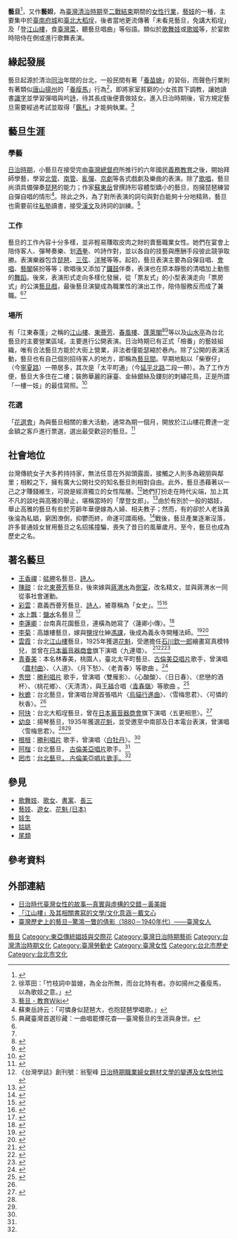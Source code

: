 {{Otheruses|交際花|subject=[[台灣|台灣]]特有的藝妓型態|other=世界其他以藝術表演為主的娼妓型態}}
{{Infobox Hokkien name
| title      = 藝旦
| hanji      = 藝旦
| poj        = Gē-tòaⁿ
| sinbhundzi = 
| hanlo      = 
| tl         = Gē-tuànn
| bp         = 
| hongim     = ㆣㆤ⊦ㄉㄨㆩᒻ
| hokkienipa = 
| lm         = 
| image      = 日治時期明信片上的一名台灣藝旦.jpg
| image_size = 200px
| caption    = 
}}
'''藝旦'''<ref>{{Cite web |url=http://twblg.dict.edu.tw/holodict_new/index.html |title=臺灣閩南語常用詞辭典 |accessdate=2015-01-15 |archive-date=2013-06-21 |archive-url=https://web.archive.org/web/20130621024208/http://twblg.dict.edu.tw/holodict_new/index.html |dead-url=no }}</ref>，又作'''藝妲'''，為[[臺灣清治時期|臺灣清治時期]]至[[二戰結束|二戰結束]]期間的[[女性|女性]][[行業|行業]]，[[交際花|藝妓]]的一種，主要集中於[[臺南|臺南府城]]和[[臺北|臺北]][[大稻埕|大稻埕]]，後者當地更流傳著「未看見藝旦，免講大稻埕」及「登[[江山樓|江山樓]]，食[[臺灣菜|臺灣菜]]，聽藝旦唱曲」等俗語。類似於[[歌舞妓|歌舞妓]]或[[歌姬|歌姬]]等，於宴飲時陪侍在側或進行歌舞表演。

== 緣起發展 ==
藝旦起源於清治[[同治|同治]]年間的台北，一般民間有著「[[養苗媳|養苗媳]]」的習俗，而聲色行業則有著類似[[唐山|唐山]][[揚州|揚州]]的「[[養瘦馬|養瘦馬]]」行為<ref>徐萃田：「竹枝詞中苗媳，為全台所無，而台北特有者。亦如揚州之養瘦馬，以為歌妓之意。」</ref>，即將家室貧窮的小女孩買下調教，讓她讀書[[識字|識字]]並學習彈唱與吟[[詩|詩]]，待其長成後便賣做妓女。進入日治時期後，官方規定藝旦需要經過考試並取得「[[執照|鑑札]]」才能夠執業。<ref name="教育Wiki">[http://content.edu.tw/wiki/index.php/%E8%97%9D%E6%97%A6 藝旦 - 教育Wiki]{{dead link|date=2018年4月 |bot=InternetArchiveBot |fix-attempted=yes }}</ref>

== 藝旦生涯 ==
=== 學藝 ===
[[台灣日治時期|日治時期]]，小藝旦在接受完由[[臺灣總督府|臺灣總督府]]所推行的六年國民[[義務教育|義務教育]]之後，開始拜師學藝，學習[[北管|北管]]、[[南管|南管]]、[[亂彈|亂彈]]、[[京劇|京劇]]等各式戲劇及樂曲的表演。除了[[歌唱|歌唱]]，藝旦尚須具備彈奏[[琵琶|琵琶]]的能力；作家[[蘇東岳|蘇東岳]]曾撰詩形容體型嬌小的藝旦，抱擁琵琶練習自彈自唱的情形<ref>蘇東岳詩云：「可憐身似琵琶大，也抱琵琶學唱歌。」</ref>。除此之外，為了對所表演的詞句與對白能夠十分地精熟，藝旦也需要前往[[私塾|私塾]]讀書，接受[[漢文|漢文]]及詩詞的訓練。<ref name="典藏台灣">典藏臺灣首選珍藏：一曲唱罷煙花杳──臺灣藝旦的生涯與身世。</ref>

=== 工作 ===
藝旦的工作內容十分多樣，並非輕易賺取皮肉之財的賣藝職業女性。她們在宴會上陪侍客人、彈琴奏樂、划[[酒拳|酒拳]]、吟詩作對，並以各自的技藝與應酬手段彼此競爭取勝。表演樂器包含[[琵琶|琵琶]]、[[三弦|三弦]]、[[洋琴|洋琴]]等等。起初，藝旦表演主要為自彈自唱、[[合唱|會唱]]、[[藝閣|藝閣]]裝扮等等；歌唱後又添加了[[鑼鼓|鑼鼓]]伴奏，表演也在原本靜態的清唱加上動態的[[舞蹈|舞蹈]]。後來，表演形式走向多樣化發展，從「票友式」的小型表演走向「票房式」的公演[[藝旦戲|藝旦戲]]，最後藝旦演變成為職業性的演出工作，陪侍服務反而成了兼職。<ref name="教育Wiki"></ref><ref name="大稻埕主題館"></ref>

=== 場所 ===
有「江東春蓬」之稱的[[江山樓|江山樓]]、[[東薈芳|東薈芳]]、[[春風樓|春風樓]]、[[臺北蓬萊閣|蓬萊閣]]<ref>{{Cite web |url=http://www.e-land.gov.tw/ct.asp?xItem=61971&ctNode=627&mp=777 |title=渭水歸根紀念酒發表-宜蘭縣政府 |access-date=2015-12-04 |archive-date=2015-12-08 |archive-url=https://web.archive.org/web/20151208123754/http://www.e-land.gov.tw/ct.asp?xItem=61971&ctNode=627&mp=777 |dead-url=yes }}</ref><ref>{{Cite web |url=http://www.cdns.com.tw/news.php?n_id=0&nc_id=53446 |title=渭水歸根紀念酒發表 |access-date=2015-12-04 |archive-url=https://web.archive.org/web/20151208062046/http://www.cdns.com.tw/news.php?n_id=0&nc_id=53446 |archive-date=2015-12-08 |dead-url=yes }}</ref>等以及[[山水亭|山水亭]]為台北藝旦的主要營業區域，主要進行公開表演。日治時期已有正式「檢番」的藝妓組織，唯有合法藝旦方能於大街上營業，非法者僅能瑟縮於巷內。除了公開的表演活動，藝旦也有自己個別招待客人的地方，即稱為[[藝旦間|藝旦間]]。早期地點以「柴寮仔」（今[[寧夏路|寧夏路]]）一帶居多，其次是「太平町通」（今[[延平北路|延平北路]]二段一帶）。為了工作方便，藝旦大多住在二樓；裝飾華麗的寐臺、金絲銀絲及鏤刻的刺繡花鳥，正是所謂「一樓一妓」的最佳寫照。<ref name="大稻埕主題館">{{Cite web |url=http://proj1.sinica.edu.tw/photo/subject/D-4-GIS/street/street-f.html |title=大稻埕主題館 |access-date=2015-01-19 |archive-url=https://web.archive.org/web/20140713061955/http://proj1.sinica.edu.tw/photo/subject/D-4-GIS/street/street-f.html |archive-date=2014-07-13 |dead-url=yes }}</ref>

=== 花選 ===
「[[花選會|花選會]]」為與藝旦相關的重大活動，通常為期一個月，開放於江山樓花費達一定金額之客戶進行票選，選出最受歡迎的藝旦。<ref>{{Cite web |url=http://blog.roodo.com/et_sai_chang/archives/25692360.html |title=後藤新平詠臺北江山樓 |access-date=2015-01-19 |archive-url=https://web.archive.org/web/20160306005417/http://blog.roodo.com/et_sai_chang/archives/25692360.html |archive-date=2016-03-06 |dead-url=yes }}</ref>

== 社會地位 ==
台灣傳統女子大多矜持持家，無法任意在外拋頭露面，接觸之人則多為親朋與鄰里；相較之下，擁有廣大公開社交的知名藝旦則相對自由。此外，藝旦憑藉著以一己之才賺錢維生，可說是經濟獨立的女性階層。<ref>《台灣學誌》創刊號：翁聖峰 [http://ir.lib.ntnu.edu.tw/retrieve/59840/ntnulib_ja_B0601_0001_001.pdf 日治時期職業婦女題材文學的變遷及女性地位] {{Wayback|url=http://ir.lib.ntnu.edu.tw/retrieve/59840/ntnulib_ja_B0601_0001_001.pdf |date=20150119081553 }}</ref>她們打扮走在時代尖端，加上其不凡的談吐與高雅的舉止，堪稱當時的「摩登女郎」。<ref>{{Cite web |url=http://www.nmth.gov.tw/Portals/0/taiwan_issue/link/CH/01TaiwanWoman.html#77 |title=88個臺灣女人 |access-date=2015-01-19 |archive-date=2015-01-19 |archive-url=https://web.archive.org/web/20150119081731/http://www.nmth.gov.tw/Portals/0/taiwan_issue/link/CH/01TaiwanWoman.html#77 |dead-url=no }}</ref>由於有別於一般的娼妓，舉止高雅的藝旦有些於芳齡年華便嫁為人婦、相夫教子；然而，有的卻於人老珠黃後淪為私娼，窮困潦倒，抑鬱而終，命運可謂兩極。<ref>{{Cite web |url=http://blog.roodo.com/chensumi/archives/4028625.html |title=蓬萊閣 - 【私‧生活意見】 |access-date=2015-01-19 |archive-url=https://web.archive.org/web/20150119104043/http://blog.roodo.com/chensumi/archives/4028625.html |archive-date=2015-01-19 |dead-url=yes }}</ref>戰後，藝旦產業逐漸沒落，許多普通妓女冒用藝旦之名招搖撞騙，喪失了昔日的風華歲月。至今，藝旦也成為歷史之名。

== 著名藝旦 ==
* [[王香禪|王香禪]]：[[艋舺|艋舺]]名藝旦、[[詩人|詩人]]。
*[[陳甜|陳甜]]：台北[[東薈芳|東薈芳]]藝旦，後來嫁與[[蔣渭水|蔣渭水]]為[[妾|側室]]，改名精文，並與蔣渭水一同從事社會運動。
*[[彩雲_(嘉義人)|彩雲]]：嘉義西薈芳藝旦、[[詩人|詩人]]，被尊稱為「女史」。<ref>{{Cite web|title=中部圖書館資料庫|url=http://www.lib.thu.edu.tw/ct.asp?xItem=5353&ctNode=1193&mp=1|accessdate=2020-05-28|date=2016-03-02|last=彭莉棻|work=www.lib.thu.edu.tw|language=zh-TW|archive-date=2021-08-11|archive-url=https://web.archive.org/web/20210811092735/http://www.lib.thu.edu.tw/ct.asp?xItem=5353&ctNode=1193&mp=1|dead-url=no}}</ref><ref>{{Cite web|title=教育研究|url=https://chenchengpo.dcam.wzu.edu.tw/Education_Workref.php?wid=128|accessdate=2020-05-28|work=chenchengpo.dcam.wzu.edu.tw|archive-date=2020-11-27|archive-url=https://web.archive.org/web/20201127091513/https://chenchengpo.dcam.wzu.edu.tw/Education_Workref.php?wid=128|dead-url=no}}</ref>
*[[水上飄|水上飄]]：[[鹽水區|鹽水]]名藝旦 <ref>{{Cite web|title=鹽水昔日風華之藝旦水上飄|url=http://blog.sina.com.tw/2348/article.php?entryid=580522|accessdate=2020-05-28|work=新浪部落|archive-date=2021-08-11|archive-url=https://web.archive.org/web/20210811092752/http://blog.sina.com.tw/2348/article.php?entryid=580522|dead-url=no}}</ref>
*[[李蓮卿|李蓮卿]]：台南真花園藝旦，連橫為她寫了〈蓮卿小傳〉。<ref>{{Cite web|title=台南新町、真花園|url=https://boylondon.tw/2011-03-01-376/|accessdate=2020-05-28|date=2011-02-28|last=倫敦男孩の台南美食旅遊記事|work=倫敦男孩の台南美食旅遊記事|language=zh-TW|archive-date=2021-08-11|archive-url=https://web.archive.org/web/20210811092728/https://boylondon.tw/2011-03-01-376/|dead-url=no}}</ref>
*[[李菊_(高雄市)|李菊]]：高雄樓藝旦，嫁與[[鹽埕區|鹽埕]]仕紳[[馮課|馮課]]，後成為義永寺開種法師。<ref>{{Cite web|title=典藏查詢系統|url=http://collection.khm.gov.tw/detail.aspx?ID=34344|accessdate=2020-05-28|work=collection.khm.gov.tw|archive-date=2021-08-11|archive-url=https://web.archive.org/web/20210811092742/http://collection.khm.gov.tw/detail.aspx?ID=34344|dead-url=no}}</ref><ref>{{Cite web|title=台灣佛教數位博物館-佛教人物《開種法師》|url=http://buddhism.lib.ntu.edu.tw/museum/formosa/people/2-kai-zhong.html|accessdate=2020-05-28|work=buddhism.lib.ntu.edu.tw}}</ref>
*[[雲霞|雲霞]]：台北[[江山樓|江山樓]]藝旦，1925年獲選[[花魁_(日本)|花魁]]，受邀擔任[[石川欽一郎|石川欽一郎]]繪畫寫真模特兒，並曾在[[日本古倫美亞|日本蓄音器商會]]旗下演唱〈九連環〉。 <ref>{{Cite web|title=聽江山樓藝旦歌唱 @ 珍席放談 :: 隨意窩 Xuite日誌|url=https://blog.xuite.net/jane256048/twblog/134412089-%E8%81%BD%E6%B1%9F%E5%B1%B1%E6%A8%93%E8%97%9D%E6%97%A6%E6%AD%8C%E5%94%B1|accessdate=2020-05-28|author=|date=|format=|publisher=|language=|archive-date=2020-09-15|archive-url=https://web.archive.org/web/20200915083205/https://blog.xuite.net/jane256048/twblog/134412089-%E8%81%BD%E6%B1%9F%E5%B1%B1%E6%A8%93%E8%97%9D%E6%97%A6%E6%AD%8C%E5%94%B1|dead-url=no}}</ref><ref name=":0">{{Cite web|title=臺灣日據時期揚琴藝旦表演藝術跨領域之探微|url=https://portal2.ntua.edu.tw/~gspa/data/2018academic_performance/web/paper/0103.pdf|accessdate=2020-05-29|author=詹金娘|date=|format=|publisher=|language=|archive-date=2020-09-15|archive-url=https://web.archive.org/web/20200915090014/https://portal2.ntua.edu.tw/~gspa/data/2018academic_performance/web/paper/0103.pdf|dead-url=no}}</ref><ref>{{Citation|title=Historic recording of "Jiu Lianhuan" 《九连环》 from Taiwan, c. 1930|url=https://www.youtube.com/watch?v=t57BjiTzoTs&list=PLwYQn8V48Q_TxKEfouh8Rm65LUBQEmB-X&index=135|accessdate=2020-05-28|language=zh-CN|archive-date=2020-06-30|archive-url=https://web.archive.org/web/20200630044543/https://www.youtube.com/watch?v=t57BjiTzoTs&gl=US&hl=en|dead-url=no}}</ref>
*[[青春美|青春美]]：本名林春美，桃園人，臺北太平町藝旦、[[古倫美亞唱片|古倫美亞唱片]]歌手，曾演唱〈[[農村曲|農村曲]]〉、〈人道》、〈月下愁〉、〈老青春〉等歌曲 。<ref>{{Cite web|title=城市聲紋，文化搶救｜「臺北1932」黑膠製作計劃|url=https://www.flyingv.cc/projects/23070|accessdate=2020-05-28|work=flyingV|language=en|archive-date=2020-09-15|archive-url=https://web.archive.org/web/20200915092804/https://www.flyingv.cc/projects/23070|dead-url=no}}</ref>
*[[秀巒|秀巒]]：[http://www.tpmw.org.tw/index.php/%E5%8B%9D%E5%88%A9%E5%94%B1%E7%89%87 勝利唱片] {{Wayback|url=http://www.tpmw.org.tw/index.php/%E5%8B%9D%E5%88%A9%E5%94%B1%E7%89%87 |date=20200216003716 }}歌手，曾演唱〈雙雁影〉、〈心酸酸〉、〈日日春〉、〈悲戀的酒杯〉、〈桃花鄉〉、〈天清清〉，與[[王福|王福]]合唱〈[[青春嶺|青春嶺]]〉等歌曲 。<ref name=":1">{{Cite web|title=重新省思日治時期台語流行歌曲|url=http://journal.nmtl.gov.tw/opencms/nmtl_search/download.html?atype=A&ctype=A&volume=25&id=2017100025009058|accessdate=2020-05-29|author=陳培豐|date=|format=|publisher=|language=|archive-date=2020-09-15|archive-url=https://web.archive.org/web/20200915095847/http://journal.nmtl.gov.tw/opencms/nmtl_search/download.html?atype=A&ctype=A&volume=25&id=2017100025009058|dead-url=no}}</ref>
*[[烏貓行進曲#歷史|秋蟾]]：台北藝旦，曾演唱台灣首張唱片〈[[烏貓行進曲|烏貓行進曲]]〉、〈雪梅思君〉、〈可憐的秋香〉。<ref name=":1" />
*[[阿快|阿快]]：台北大稻埕藝旦，曾在[[日本古倫美亞|日本蓄音器商會]]旗下演唱〈五更相思〉。<ref>{{Cite web|title=自由時報電子新聞網-生活新聞|url=http://old.ltn.com.tw/2004/new/aug/23/today-life2.htm|accessdate=2020-05-28|work=old.ltn.com.tw|archive-date=2020-09-15|archive-url=https://web.archive.org/web/20200915083905/http://old.ltn.com.tw/2004/new/aug/23/today-life2.htm|dead-url=no}}</ref>
*[[幼良|幼良]]：揚琴藝旦，1935年獲選[[花魁_(日本)|花魁]]，並受邀至中南部及日本電台表演，曾演唱〈雪梅思君〉。<ref name=":0" /><ref name=":1" />
*[[根根|根根]]：[http://www.tpmw.org.tw/index.php/%E5%8B%9D%E5%88%A9%E5%94%B1%E7%89%87 勝利唱片] {{Wayback|url=http://www.tpmw.org.tw/index.php/%E5%8B%9D%E5%88%A9%E5%94%B1%E7%89%87 |date=20200216003716 }}歌手，曾演唱〈[[白牡丹_(歌曲)|白牡丹]]〉。<ref name=":1" />
*[[阿椪|阿椪]]：台北藝旦， [[古倫美亞唱片|古倫美亞唱片]]歌手。<ref name=":1" />
*[[罔市|罔市]]：[[古倫美亞唱片|台北藝旦， 古倫美亞唱片歌手。]]<ref name=":1" />

==參見==
*[[歌舞妓|歌舞妓]]、[[歌女|歌女]]、[[書寓|書寓]]、[[長三|長三]]
*[[藝妓|藝妓]]、[[遊女|遊女]]、[[花魁_(日本)|花魁 (日本)]]
*[[妓生|妓生]]
*[[姑姚|姑姚]]
*[[尾類|尾類]]

== 參考資料 ==
{{reflist}}

== 外部連結 ==
* [http://www.zo.uni-heidelberg.de/md/zo/sino/research/09_4a_women-story.pdf 日治時代臺灣女性的故事—真實與虛構的交錯－黃美娥]{{Wayback|url=http://www.zo.uni-heidelberg.de/md/zo/sino/research/09_4a_women-story.pdf |date=20140912210211 }}
* [http://nccur.lib.nccu.edu.tw/retrieve/79662/12008103.pdf 「江山樓」及其相關書寫的文學/文化意涵－戴文心] {{Wayback|url=http://nccur.lib.nccu.edu.tw/retrieve/79662/12008103.pdf |date=20170811192626 }}
* [https://web.archive.org/web/20160304185942/http://women.nmth.gov.tw/zh-tw/Content/Content.aspx?para=183&page=0&Class=62 臺灣歷史上的藝旦─驚鴻一瞥的倩影（1880－1940年代）——臺灣女人]

[[Category:藝旦|]]
[[Category:東亞傳統娼妓與交際花|Category:東亞傳統娼妓與交際花]]
[[Category:臺灣日治時期藝術|Category:臺灣日治時期藝術]]
[[Category:台灣清治時期文化|Category:台灣清治時期文化]]
[[Category:臺灣勞動史|Category:臺灣勞動史]]
[[Category:臺灣女性|Category:臺灣女性]]
[[Category:台北市歷史|Category:台北市歷史]]
[[Category:台北市文化|Category:台北市文化]]